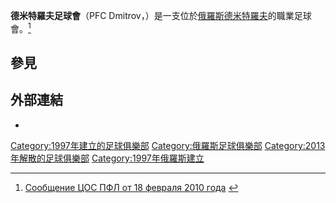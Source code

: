 {{Infobox football club
| clubname   = 德米特羅夫足球會
| image      = <!-- 檔案不存在 [[Image:Logo_of_FC_Dmitrov.gif|Image:Logo of FC Dmitrov.gif]] ，可從英文維基百科取得 -->
| fullname   = Professional Football Club Dmitrov
| nickname   =
| founded    = 1997年
| dissolved  = 2013年
| ground     = 
| capacity   =
| chairman   = 
| manager    = 
| league     = 
| season     = 
| position   = 
}}

'''德米特羅夫足球會'''（PFC Dmitrov，{{lang-ru|ПФК «Дмитров»}}）是一支位於[[俄羅斯|俄羅斯]][[德米特羅夫|德米特羅夫]]的職業足球會。<ref>[http://www.pfl.ru/DESIGN.2001/4.HTM Сообщение ЦОС ПФЛ от 18 февраля 2010 года] {{webarchive|url=https://web.archive.org/web/20081212000000/http://www.pfl.ru/DESIGN.2001/4.HTM |date=2008-12-12 }}</ref>

==參見==
{{Reflist}}

==外部連結==
*{{Official website|http://www.fc-dmitrov.ru}}

[[Category:1997年建立的足球俱樂部|Category:1997年建立的足球俱樂部]]
[[Category:俄羅斯足球俱樂部|Category:俄羅斯足球俱樂部]]
[[Category:2013年解散的足球俱樂部|Category:2013年解散的足球俱樂部]]
[[Category:1997年俄羅斯建立|Category:1997年俄羅斯建立]]
